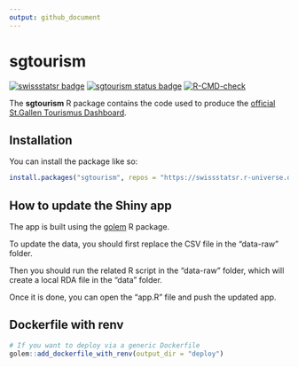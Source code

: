 ```yaml
---
output: github_document
---
```


<!-- README.md is generated from README.Rmd. Please edit that file -->

# sgtourism

<!-- badges: start -->
[![swissstatsr badge](https://swissstatsr.r-universe.dev/badges/:name)](https://swissstatsr.r-universe.dev/)
[![sgtourism status badge](https://swissstatsr.r-universe.dev/badges/sgtourism)](https://swissstatsr.r-universe.dev/sgtourism)
[![R-CMD-check](https://github.com/statistikSG/sgtourism/actions/workflows/R-CMD-check.yaml/badge.svg)](https://github.com/statistikSG/sgtourism/actions/workflows/R-CMD-check.yaml)
<!-- badges: end -->

The **sgtourism** R package contains the code used to produce the [official St.Gallen Tourismus Dashboard](https://ffssg.shinyapps.io/sgtourismus/).

## Installation

You can install the package like so:

``` r
install.packages("sgtourism", repos = "https://swissstatsr.r-universe.dev")
```

## How to update the Shiny app

The app is built using the [golem](https://thinkr-open.github.io/golem/) R package.

To update the data, you should first replace the CSV file in the "data-raw" folder.

Then you should run the related R script in the "data-raw" folder, which will create a local RDA file in the "data" folder.

Once it is done, you can open the “app.R” file and push the updated app.

## Dockerfile with renv

``` r
# If you want to deploy via a generic Dockerfile
golem::add_dockerfile_with_renv(output_dir = "deploy")
```
